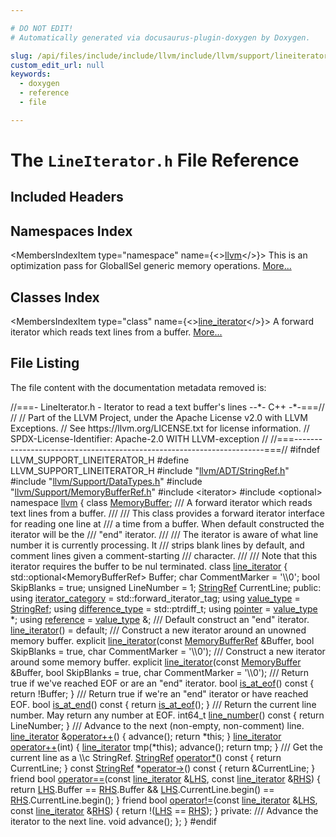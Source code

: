 ```yaml
---

# DO NOT EDIT!
# Automatically generated via docusaurus-plugin-doxygen by Doxygen.

slug: /api/files/include/include/llvm/include/llvm/support/lineiterator-h
custom_edit_url: null
keywords:
  - doxygen
  - reference
  - file

---
```





# The `LineIterator.h` File Reference

<DoxygenPage pluginConfig={pluginConfig}>



## Included Headers

<IncludesList>
<IncludesListItem
  filePath="llvm/ADT/StringRef.h"
  permalink="/docs/api/files/include/include/llvm/include/llvm/adt/stringref-h"
  isLocal="true" />
<IncludesListItem
  filePath="llvm/Support/DataTypes.h"
  permalink="/docs/api/files/include/include/llvm/include/llvm/support/datatypes-h"
  isLocal="true" />
<IncludesListItem
  filePath="llvm/Support/MemoryBufferRef.h"
  permalink="/docs/api/files/include/include/llvm/include/llvm/support/memorybufferref-h"
  isLocal="true" />
<IncludesListItem
  filePath="iterator"
  permalink=""
  isLocal="false" />
<IncludesListItem
  filePath="optional"
  permalink=""
  isLocal="false" />
</IncludesList>

## Namespaces Index

<MembersIndex>

<MembersIndexItem
  type="namespace"
  name={<><a href="/docs/api/namespaces/llvm">llvm</a></>}>
This is an optimization pass for GlobalISel generic memory operations. <a href="/docs/api/namespaces/llvm/#details">More...</a>
</MembersIndexItem>

</MembersIndex>

## Classes Index

<MembersIndex>

<MembersIndexItem
  type="class"
  name={<><a href="/docs/api/classes/llvm/line-iterator">line_iterator</a></>}>
A forward iterator which reads text lines from a buffer. <a href="/docs/api/classes/llvm/line-iterator/#details">More...</a>
</MembersIndexItem>

</MembersIndex>


## File Listing

The file content with the documentation metadata removed is:

<ProgramListing>

<Link id="l00001" /><CodeLine lineNumber="1"><span class="doxyHighlightComment">//===- LineIterator.h - Iterator to read a text buffer&#39;s lines --&#42;- C++ -&#42;-===//</span></CodeLine>
<Link id="l00002" /><CodeLine lineNumber="2"><span class="doxyHighlightComment">//</span></CodeLine>
<Link id="l00003" /><CodeLine lineNumber="3"><span class="doxyHighlightComment">// Part of the LLVM Project, under the Apache License v2.0 with LLVM Exceptions.</span></CodeLine>
<Link id="l00004" /><CodeLine lineNumber="4"><span class="doxyHighlightComment">// See https://llvm.org/LICENSE.txt for license information.</span></CodeLine>
<Link id="l00005" /><CodeLine lineNumber="5"><span class="doxyHighlightComment">// SPDX-License-Identifier: Apache-2.0 WITH LLVM-exception</span></CodeLine>
<Link id="l00006" /><CodeLine lineNumber="6"><span class="doxyHighlightComment">//</span></CodeLine>
<Link id="l00007" /><CodeLine lineNumber="7"><span class="doxyHighlightComment">//===----------------------------------------------------------------------===//</span></CodeLine>
<Link id="l00008" /><CodeLine lineNumber="8"></CodeLine>
<Link id="l00009" /><CodeLine lineNumber="9"><span class="doxyHighlightPreprocessor">#ifndef LLVM&#95;SUPPORT&#95;LINEITERATOR&#95;H</span></CodeLine>
<Link id="l00010" /><CodeLine lineNumber="10"><span class="doxyHighlightPreprocessor">#define LLVM&#95;SUPPORT&#95;LINEITERATOR&#95;H</span></CodeLine>
<Link id="l00011" /><CodeLine lineNumber="11"></CodeLine>
<Link id="l00012" /><CodeLine lineNumber="12"><span class="doxyHighlightPreprocessor">#include &quot;<a href="/docs/api/files/include/include/llvm/include/llvm/adt/stringref-h">llvm/ADT/StringRef.h</a>&quot;</span></CodeLine>
<Link id="l00013" /><CodeLine lineNumber="13"><span class="doxyHighlightPreprocessor">#include &quot;<a href="/docs/api/files/include/include/llvm/include/llvm/support/datatypes-h">llvm/Support/DataTypes.h</a>&quot;</span></CodeLine>
<Link id="l00014" /><CodeLine lineNumber="14"><span class="doxyHighlightPreprocessor">#include &quot;<a href="/docs/api/files/include/include/llvm/include/llvm/support/memorybufferref-h">llvm/Support/MemoryBufferRef.h</a>&quot;</span></CodeLine>
<Link id="l00015" /><CodeLine lineNumber="15"><span class="doxyHighlightPreprocessor">#include &lt;iterator&gt;</span></CodeLine>
<Link id="l00016" /><CodeLine lineNumber="16"><span class="doxyHighlightPreprocessor">#include &lt;optional&gt;</span></CodeLine>
<Link id="l00017" /><CodeLine lineNumber="17"></CodeLine>
<Link id="l00018" /><CodeLine lineNumber="18"><span class="doxyHighlightKeyword">namespace </span><span class="doxyHighlight"><a href="/docs/api/namespaces/llvm">llvm</a> &#123;</span></CodeLine>
<Link id="l00019" /><CodeLine lineNumber="19"></CodeLine>
<Link id="l00020" /><CodeLine lineNumber="20"><span class="doxyHighlightKeyword">class </span><span class="doxyHighlight"><a href="/docs/api/classes/llvm/memorybuffer">MemoryBuffer</a>;</span></CodeLine>
<Link id="l00021" /><CodeLine lineNumber="21"></CodeLine>
<Link id="l00022" /><CodeLine lineNumber="22"><span class="doxyHighlightComment">/// A forward iterator which reads text lines from a buffer.</span></CodeLine>
<Link id="l00023" /><CodeLine lineNumber="23"><span class="doxyHighlightComment">///</span></CodeLine>
<Link id="l00024" /><CodeLine lineNumber="24"><span class="doxyHighlightComment">/// This class provides a forward iterator interface for reading one line at</span></CodeLine>
<Link id="l00025" /><CodeLine lineNumber="25"><span class="doxyHighlightComment">/// a time from a buffer. When default constructed the iterator will be the</span></CodeLine>
<Link id="l00026" /><CodeLine lineNumber="26"><span class="doxyHighlightComment">/// &quot;end&quot; iterator.</span></CodeLine>
<Link id="l00027" /><CodeLine lineNumber="27"><span class="doxyHighlightComment">///</span></CodeLine>
<Link id="l00028" /><CodeLine lineNumber="28"><span class="doxyHighlightComment">/// The iterator is aware of what line number it is currently processing. It</span></CodeLine>
<Link id="l00029" /><CodeLine lineNumber="29"><span class="doxyHighlightComment">/// strips blank lines by default, and comment lines given a comment-starting</span></CodeLine>
<Link id="l00030" /><CodeLine lineNumber="30"><span class="doxyHighlightComment">/// character.</span></CodeLine>
<Link id="l00031" /><CodeLine lineNumber="31"><span class="doxyHighlightComment">///</span></CodeLine>
<Link id="l00032" /><CodeLine lineNumber="32"><span class="doxyHighlightComment">/// Note that this iterator requires the buffer to be nul terminated.</span></CodeLine>
<Link id="l00033" /><CodeLine lineNumber="33" lineLink="/docs/api/classes/llvm/line-iterator"><span class="doxyHighlightKeyword">class </span><span class="doxyHighlight"><a href="/docs/api/classes/llvm/line-iterator/#ad8a4423101e88fa42c963f46214979ec">line&#95;iterator</a> &#123;</span></CodeLine>
<Link id="l00034" /><CodeLine lineNumber="34"><span class="doxyHighlight">  std::optional&lt;MemoryBufferRef&gt; Buffer;</span></CodeLine>
<Link id="l00035" /><CodeLine lineNumber="35"><span class="doxyHighlight">  </span><span class="doxyHighlightKeywordType">char</span><span class="doxyHighlight"> CommentMarker = </span><span class="doxyHighlightCharLiteral">&#39;\\0&#39;</span><span class="doxyHighlight">;</span></CodeLine>
<Link id="l00036" /><CodeLine lineNumber="36"><span class="doxyHighlight">  </span><span class="doxyHighlightKeywordType">bool</span><span class="doxyHighlight"> SkipBlanks = </span><span class="doxyHighlightKeyword">true</span><span class="doxyHighlight">;</span></CodeLine>
<Link id="l00037" /><CodeLine lineNumber="37"></CodeLine>
<Link id="l00038" /><CodeLine lineNumber="38"><span class="doxyHighlight">  </span><span class="doxyHighlightKeywordType">unsigned</span><span class="doxyHighlight"> LineNumber = 1;</span></CodeLine>
<Link id="l00039" /><CodeLine lineNumber="39"><span class="doxyHighlight">  <a href="/docs/api/classes/llvm/stringref">StringRef</a> CurrentLine;</span></CodeLine>
<Link id="l00040" /><CodeLine lineNumber="40"></CodeLine>
<Link id="l00041" /><CodeLine lineNumber="41"><span class="doxyHighlightKeyword">public</span><span class="doxyHighlight">:</span></CodeLine>
<Link id="l00042" /><CodeLine lineNumber="42" lineLink="/docs/api/classes/llvm/line-iterator/#ad95381097c44cbd6be508ca056728d2e"><span class="doxyHighlight">  </span><span class="doxyHighlightKeyword">using </span><span class="doxyHighlight"><a href="/docs/api/classes/llvm/line-iterator/#ad95381097c44cbd6be508ca056728d2e">iterator&#95;category</a> = std::forward&#95;iterator&#95;tag;</span></CodeLine>
<Link id="l00043" /><CodeLine lineNumber="43" lineLink="/docs/api/classes/llvm/line-iterator/#a2938d539be9da04b4434492593be919f"><span class="doxyHighlight">  </span><span class="doxyHighlightKeyword">using </span><span class="doxyHighlight"><a href="/docs/api/classes/llvm/line-iterator/#a2938d539be9da04b4434492593be919f">value&#95;type</a> = <a href="/docs/api/classes/llvm/stringref">StringRef</a>;</span></CodeLine>
<Link id="l00044" /><CodeLine lineNumber="44" lineLink="/docs/api/classes/llvm/line-iterator/#a44b50dc2d22cf2444e58a884aeebc9bb"><span class="doxyHighlight">  </span><span class="doxyHighlightKeyword">using </span><span class="doxyHighlight"><a href="/docs/api/classes/llvm/line-iterator/#a44b50dc2d22cf2444e58a884aeebc9bb">difference&#95;type</a> = std::ptrdiff&#95;t;</span></CodeLine>
<Link id="l00045" /><CodeLine lineNumber="45" lineLink="/docs/api/classes/llvm/line-iterator/#af4900216d654c3ce10d8298dbd62b223"><span class="doxyHighlight">  </span><span class="doxyHighlightKeyword">using </span><span class="doxyHighlight"><a href="/docs/api/classes/llvm/line-iterator/#af4900216d654c3ce10d8298dbd62b223">pointer</a> = <a href="/docs/api/classes/llvm/line-iterator/#a2938d539be9da04b4434492593be919f">value&#95;type</a> &#42;;</span></CodeLine>
<Link id="l00046" /><CodeLine lineNumber="46" lineLink="/docs/api/classes/llvm/line-iterator/#ac36345447c7fb21d2f963378adc06ac5"><span class="doxyHighlight">  </span><span class="doxyHighlightKeyword">using </span><span class="doxyHighlight"><a href="/docs/api/classes/llvm/line-iterator/#ac36345447c7fb21d2f963378adc06ac5">reference</a> = <a href="/docs/api/classes/llvm/line-iterator/#a2938d539be9da04b4434492593be919f">value&#95;type</a> &amp;;</span></CodeLine>
<Link id="l00047" /><CodeLine lineNumber="47"></CodeLine>
<Link id="l00048" /><CodeLine lineNumber="48"><span class="doxyHighlightComment">  /// Default construct an &quot;end&quot; iterator.</span></CodeLine>
<Link id="l00049" /><CodeLine lineNumber="49" lineLink="/docs/api/classes/llvm/line-iterator/#ad8a4423101e88fa42c963f46214979ec"><span class="doxyHighlight">  <a href="/docs/api/classes/llvm/line-iterator/#ad8a4423101e88fa42c963f46214979ec">line&#95;iterator</a>() = </span><span class="doxyHighlightKeywordFlow">default</span><span class="doxyHighlight">;</span></CodeLine>
<Link id="l00050" /><CodeLine lineNumber="50"></CodeLine>
<Link id="l00051" /><CodeLine lineNumber="51"><span class="doxyHighlightComment">  /// Construct a new iterator around an unowned memory buffer.</span></CodeLine>
<Link id="l00052" /><CodeLine lineNumber="52"><span class="doxyHighlight">  </span><span class="doxyHighlightKeyword">explicit</span><span class="doxyHighlight"> <a href="/docs/api/classes/llvm/line-iterator/#ad8a4423101e88fa42c963f46214979ec">line&#95;iterator</a>(</span><span class="doxyHighlightKeyword">const</span><span class="doxyHighlight"> <a href="/docs/api/classes/llvm/memorybufferref">MemoryBufferRef</a> &amp;Buffer, </span><span class="doxyHighlightKeywordType">bool</span><span class="doxyHighlight"> SkipBlanks = </span><span class="doxyHighlightKeyword">true</span><span class="doxyHighlight">,</span></CodeLine>
<Link id="l00053" /><CodeLine lineNumber="53"><span class="doxyHighlight">                         </span><span class="doxyHighlightKeywordType">char</span><span class="doxyHighlight"> CommentMarker = </span><span class="doxyHighlightCharLiteral">&#39;\\0&#39;</span><span class="doxyHighlight">);</span></CodeLine>
<Link id="l00054" /><CodeLine lineNumber="54"></CodeLine>
<Link id="l00055" /><CodeLine lineNumber="55"><span class="doxyHighlightComment">  /// Construct a new iterator around some memory buffer.</span></CodeLine>
<Link id="l00056" /><CodeLine lineNumber="56"><span class="doxyHighlight">  </span><span class="doxyHighlightKeyword">explicit</span><span class="doxyHighlight"> <a href="/docs/api/classes/llvm/line-iterator/#ad8a4423101e88fa42c963f46214979ec">line&#95;iterator</a>(</span><span class="doxyHighlightKeyword">const</span><span class="doxyHighlight"> <a href="/docs/api/classes/llvm/memorybuffer">MemoryBuffer</a> &amp;Buffer, </span><span class="doxyHighlightKeywordType">bool</span><span class="doxyHighlight"> SkipBlanks = </span><span class="doxyHighlightKeyword">true</span><span class="doxyHighlight">,</span></CodeLine>
<Link id="l00057" /><CodeLine lineNumber="57"><span class="doxyHighlight">                         </span><span class="doxyHighlightKeywordType">char</span><span class="doxyHighlight"> CommentMarker = </span><span class="doxyHighlightCharLiteral">&#39;\\0&#39;</span><span class="doxyHighlight">);</span></CodeLine>
<Link id="l00058" /><CodeLine lineNumber="58"></CodeLine>
<Link id="l00059" /><CodeLine lineNumber="59"><span class="doxyHighlightComment">  /// Return true if we&#39;ve reached EOF or are an &quot;end&quot; iterator.</span></CodeLine>
<Link id="l00060" /><CodeLine lineNumber="60" lineLink="/docs/api/classes/llvm/line-iterator/#a617941704a472090ba3304c9daf1c37f"><span class="doxyHighlight">  </span><span class="doxyHighlightKeywordType">bool</span><span class="doxyHighlight"> <a href="/docs/api/classes/llvm/line-iterator/#a617941704a472090ba3304c9daf1c37f">is&#95;at&#95;eof</a>()</span><span class="doxyHighlightKeyword"> const </span><span class="doxyHighlight">&#123; </span><span class="doxyHighlightKeywordFlow">return</span><span class="doxyHighlight"> !Buffer; &#125;</span></CodeLine>
<Link id="l00061" /><CodeLine lineNumber="61"></CodeLine>
<Link id="l00062" /><CodeLine lineNumber="62"><span class="doxyHighlightComment">  /// Return true if we&#39;re an &quot;end&quot; iterator or have reached EOF.</span></CodeLine>
<Link id="l00063" /><CodeLine lineNumber="63" lineLink="/docs/api/classes/llvm/line-iterator/#a82ec15858b975dea72110e176c6e840e"><span class="doxyHighlight">  </span><span class="doxyHighlightKeywordType">bool</span><span class="doxyHighlight"> <a href="/docs/api/classes/llvm/line-iterator/#a82ec15858b975dea72110e176c6e840e">is&#95;at&#95;end</a>()</span><span class="doxyHighlightKeyword"> const </span><span class="doxyHighlight">&#123; </span><span class="doxyHighlightKeywordFlow">return</span><span class="doxyHighlight"> <a href="/docs/api/classes/llvm/line-iterator/#a617941704a472090ba3304c9daf1c37f">is&#95;at&#95;eof</a>(); &#125;</span></CodeLine>
<Link id="l00064" /><CodeLine lineNumber="64"></CodeLine>
<Link id="l00065" /><CodeLine lineNumber="65"><span class="doxyHighlightComment">  /// Return the current line number. May return any number at EOF.</span></CodeLine>
<Link id="l00066" /><CodeLine lineNumber="66" lineLink="/docs/api/classes/llvm/line-iterator/#a51eb9a429555dd682d9b265cff7f869f"><span class="doxyHighlight">  int64&#95;t <a href="/docs/api/classes/llvm/line-iterator/#a51eb9a429555dd682d9b265cff7f869f">line&#95;number</a>()</span><span class="doxyHighlightKeyword"> const </span><span class="doxyHighlight">&#123; </span><span class="doxyHighlightKeywordFlow">return</span><span class="doxyHighlight"> LineNumber; &#125;</span></CodeLine>
<Link id="l00067" /><CodeLine lineNumber="67"></CodeLine>
<Link id="l00068" /><CodeLine lineNumber="68"><span class="doxyHighlightComment">  /// Advance to the next (non-empty, non-comment) line.</span></CodeLine>
<Link id="l00069" /><CodeLine lineNumber="69" lineLink="/docs/api/classes/llvm/line-iterator/#a632d6fd23a69e44e07c58bb24839b154"><span class="doxyHighlight">  <a href="/docs/api/classes/llvm/line-iterator/#ad8a4423101e88fa42c963f46214979ec">line&#95;iterator</a> &amp;<a href="/docs/api/classes/llvm/line-iterator/#a632d6fd23a69e44e07c58bb24839b154">operator++</a>() &#123;</span></CodeLine>
<Link id="l00070" /><CodeLine lineNumber="70"><span class="doxyHighlight">    advance();</span></CodeLine>
<Link id="l00071" /><CodeLine lineNumber="71"><span class="doxyHighlight">    </span><span class="doxyHighlightKeywordFlow">return</span><span class="doxyHighlight"> &#42;</span><span class="doxyHighlightKeyword">this</span><span class="doxyHighlight">;</span></CodeLine>
<Link id="l00072" /><CodeLine lineNumber="72"><span class="doxyHighlight">  &#125;</span></CodeLine>
<Link id="l00073" /><CodeLine lineNumber="73" lineLink="/docs/api/classes/llvm/line-iterator/#af3a973e39eb7dd37de3f3777a518b7ec"><span class="doxyHighlight">  <a href="/docs/api/classes/llvm/line-iterator/#ad8a4423101e88fa42c963f46214979ec">line&#95;iterator</a> <a href="/docs/api/classes/llvm/line-iterator/#af3a973e39eb7dd37de3f3777a518b7ec">operator++</a>(</span><span class="doxyHighlightKeywordType">int</span><span class="doxyHighlight">) &#123;</span></CodeLine>
<Link id="l00074" /><CodeLine lineNumber="74"><span class="doxyHighlight">    <a href="/docs/api/classes/llvm/line-iterator/#ad8a4423101e88fa42c963f46214979ec">line&#95;iterator</a> tmp(&#42;</span><span class="doxyHighlightKeyword">this</span><span class="doxyHighlight">);</span></CodeLine>
<Link id="l00075" /><CodeLine lineNumber="75"><span class="doxyHighlight">    advance();</span></CodeLine>
<Link id="l00076" /><CodeLine lineNumber="76"><span class="doxyHighlight">    </span><span class="doxyHighlightKeywordFlow">return</span><span class="doxyHighlight"> tmp;</span></CodeLine>
<Link id="l00077" /><CodeLine lineNumber="77"><span class="doxyHighlight">  &#125;</span></CodeLine>
<Link id="l00078" /><CodeLine lineNumber="78"></CodeLine>
<Link id="l00079" /><CodeLine lineNumber="79"><span class="doxyHighlightComment">  /// Get the current line as a \\c StringRef.</span></CodeLine>
<Link id="l00080" /><CodeLine lineNumber="80" lineLink="/docs/api/classes/llvm/line-iterator/#ab36cae9a1fda004c8be408e9020697d3"><span class="doxyHighlight">  <a href="/docs/api/classes/llvm/stringref">StringRef</a> <a href="/docs/api/classes/llvm/line-iterator/#ab36cae9a1fda004c8be408e9020697d3">operator&#42;</a>()</span><span class="doxyHighlightKeyword"> const </span><span class="doxyHighlight">&#123; </span><span class="doxyHighlightKeywordFlow">return</span><span class="doxyHighlight"> CurrentLine; &#125;</span></CodeLine>
<Link id="l00081" /><CodeLine lineNumber="81" lineLink="/docs/api/classes/llvm/line-iterator/#a659716f7ea76f5962e1e5ed01ddd21ae"><span class="doxyHighlight">  </span><span class="doxyHighlightKeyword">const</span><span class="doxyHighlight"> <a href="/docs/api/classes/llvm/stringref">StringRef</a> &#42;<a href="/docs/api/classes/llvm/line-iterator/#a659716f7ea76f5962e1e5ed01ddd21ae">operator-&gt;</a>()</span><span class="doxyHighlightKeyword"> const </span><span class="doxyHighlight">&#123; </span><span class="doxyHighlightKeywordFlow">return</span><span class="doxyHighlight"> &amp;CurrentLine; &#125;</span></CodeLine>
<Link id="l00082" /><CodeLine lineNumber="82"></CodeLine>
<Link id="l00083" /><CodeLine lineNumber="83" lineLink="/docs/api/classes/llvm/line-iterator/#acdfba1c4df7ebf27f5f0ff871dd64db8"><span class="doxyHighlight">  </span><span class="doxyHighlightKeyword">friend</span><span class="doxyHighlight"> </span><span class="doxyHighlightKeywordType">bool</span><span class="doxyHighlight"> <a href="/docs/api/classes/llvm/line-iterator/#acdfba1c4df7ebf27f5f0ff871dd64db8">operator==</a>(</span><span class="doxyHighlightKeyword">const</span><span class="doxyHighlight"> <a href="/docs/api/classes/llvm/line-iterator/#ad8a4423101e88fa42c963f46214979ec">line&#95;iterator</a> &amp;<a href="/docs/api/files/lib/lib/target/lib/target/x86/x86partialreduction-cpp/#a9e1483f7215664a2315c53c3558d9a8d">LHS</a>, </span><span class="doxyHighlightKeyword">const</span><span class="doxyHighlight"> <a href="/docs/api/classes/llvm/line-iterator/#ad8a4423101e88fa42c963f46214979ec">line&#95;iterator</a> &amp;<a href="/docs/api/files/lib/lib/target/lib/target/x86/x86partialreduction-cpp/#a87b8bfbbe9d8f7146d7f20a5fb42efd0">RHS</a>) &#123;</span></CodeLine>
<Link id="l00084" /><CodeLine lineNumber="84"><span class="doxyHighlight">    </span><span class="doxyHighlightKeywordFlow">return</span><span class="doxyHighlight"> <a href="/docs/api/files/lib/lib/target/lib/target/x86/x86partialreduction-cpp/#a9e1483f7215664a2315c53c3558d9a8d">LHS</a>.Buffer == <a href="/docs/api/files/lib/lib/target/lib/target/x86/x86partialreduction-cpp/#a87b8bfbbe9d8f7146d7f20a5fb42efd0">RHS</a>.Buffer &amp;&amp;</span></CodeLine>
<Link id="l00085" /><CodeLine lineNumber="85"><span class="doxyHighlight">           <a href="/docs/api/files/lib/lib/target/lib/target/x86/x86partialreduction-cpp/#a9e1483f7215664a2315c53c3558d9a8d">LHS</a>.CurrentLine.begin() == <a href="/docs/api/files/lib/lib/target/lib/target/x86/x86partialreduction-cpp/#a87b8bfbbe9d8f7146d7f20a5fb42efd0">RHS</a>.CurrentLine.begin();</span></CodeLine>
<Link id="l00086" /><CodeLine lineNumber="86"><span class="doxyHighlight">  &#125;</span></CodeLine>
<Link id="l00087" /><CodeLine lineNumber="87"></CodeLine>
<Link id="l00088" /><CodeLine lineNumber="88" lineLink="/docs/api/classes/llvm/line-iterator/#a46f6efaa64d768f07bc01543cd8f630c"><span class="doxyHighlight">  </span><span class="doxyHighlightKeyword">friend</span><span class="doxyHighlight"> </span><span class="doxyHighlightKeywordType">bool</span><span class="doxyHighlight"> <a href="/docs/api/classes/llvm/line-iterator/#a46f6efaa64d768f07bc01543cd8f630c">operator!=</a>(</span><span class="doxyHighlightKeyword">const</span><span class="doxyHighlight"> <a href="/docs/api/classes/llvm/line-iterator/#ad8a4423101e88fa42c963f46214979ec">line&#95;iterator</a> &amp;<a href="/docs/api/files/lib/lib/target/lib/target/x86/x86partialreduction-cpp/#a9e1483f7215664a2315c53c3558d9a8d">LHS</a>, </span><span class="doxyHighlightKeyword">const</span><span class="doxyHighlight"> <a href="/docs/api/classes/llvm/line-iterator/#ad8a4423101e88fa42c963f46214979ec">line&#95;iterator</a> &amp;<a href="/docs/api/files/lib/lib/target/lib/target/x86/x86partialreduction-cpp/#a87b8bfbbe9d8f7146d7f20a5fb42efd0">RHS</a>) &#123;</span></CodeLine>
<Link id="l00089" /><CodeLine lineNumber="89"><span class="doxyHighlight">    </span><span class="doxyHighlightKeywordFlow">return</span><span class="doxyHighlight"> !(<a href="/docs/api/files/lib/lib/target/lib/target/x86/x86partialreduction-cpp/#a9e1483f7215664a2315c53c3558d9a8d">LHS</a> == <a href="/docs/api/files/lib/lib/target/lib/target/x86/x86partialreduction-cpp/#a87b8bfbbe9d8f7146d7f20a5fb42efd0">RHS</a>);</span></CodeLine>
<Link id="l00090" /><CodeLine lineNumber="90"><span class="doxyHighlight">  &#125;</span></CodeLine>
<Link id="l00091" /><CodeLine lineNumber="91"></CodeLine>
<Link id="l00092" /><CodeLine lineNumber="92"><span class="doxyHighlightKeyword">private</span><span class="doxyHighlight">:</span></CodeLine>
<Link id="l00093" /><CodeLine lineNumber="93"><span class="doxyHighlightComment">  /// Advance the iterator to the next line.</span></CodeLine>
<Link id="l00094" /><CodeLine lineNumber="94"><span class="doxyHighlight">  </span><span class="doxyHighlightKeywordType">void</span><span class="doxyHighlight"> advance();</span></CodeLine>
<Link id="l00095" /><CodeLine lineNumber="95"><span class="doxyHighlight">&#125;;</span></CodeLine>
<Link id="l00096" /><CodeLine lineNumber="96"><span class="doxyHighlight">&#125;</span></CodeLine>
<Link id="l00097" /><CodeLine lineNumber="97"></CodeLine>
<Link id="l00098" /><CodeLine lineNumber="98"><span class="doxyHighlightPreprocessor">#endif</span></CodeLine>

</ProgramListing>


</DoxygenPage>
